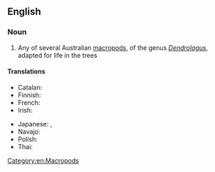 ==English==
{{wikipedia}}

===Noun===
{{en-noun}}

# Any of several Australian [[macropod]]s, of the genus ''[[Dendrolagus]]'', adapted for life in the trees

====Translations====
{{trans-top}}
* Catalan: {{t|ca|cangur arborícola|m}}
* Finnish: {{t|fi|puukenguru}}
* French: {{t|fr|kangourou arboricole|m}}
* Irish: {{t|ga|cangarú crainn|m}}
{{trans-mid}}
* Japanese: {{t|ja|木登カンガルー|sc=Jpan}}, {{t|ja|キノボリカンガルー|tr=kinobori kangarū|sc=Jpan}}
* Navajo: {{t|nv|tsinlátah nahatʼeʼiitsoh}}
* Polish: {{t+|pl|drzewiak|m}}
* Thai: {{t|th|จิงโจ้ต้นไม้}}
{{trans-bottom}}

[[Category:en:Macropods]]